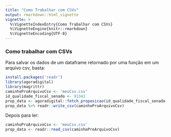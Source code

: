 ```yaml
---
title: "Como Trabalhar com CSVs"
output: rmarkdown::html_vignette
vignette: >
  %\VignetteIndexEntry{Como Trabalhar com CSVs}
  %\VignetteEngine{knitr::rmarkdown}
  %\VignetteEncoding{UTF-8}
---
```


### Como trabalhar com CSVs

Para salvar os dados de um dataframe retornado por uma função em um arquivo csv, basta:

```r
install.packages('readr')
library(agoradigital)
library(magrittr)
caminhoProArquivoCsv <- 'meuCsv.csv'
id_qualidade_fiscal_senado <- 91341
prop_data <- agoradigital::fetch_proposicao(id_qualidade_fiscal_senado, 'senado')
prop_data %>% readr::write_csv(caminhoProArquivoCsv)
```

Depois para ler:
```r
caminhoProArquivoCsv <- 'meuCsv.csv'
prop_data <- readr::read_csv(caminhoProArquivoCsv)
```


